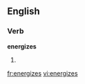 ==English==

===Verb===
'''energizes'''

# {{third-person singular of|[[energize]]}}

[[fr:energizes]]
[[vi:energizes]]